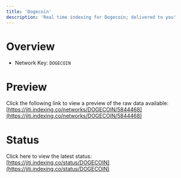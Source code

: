 ```yaml
---
title: 'Dogecoin'
description: 'Real time indexing for Dogecoin; delivered to you'
---
```


# Overview
- Network Key: `DOGECOIN`

# Preview
Click the following link to view a preview of the raw data available: [https://jiti.indexing.co/networks/DOGECOIN/5844468](https://jiti.indexing.co/networks/DOGECOIN/5844468)

# Status
Click here to view the latest status: [https://jiti.indexing.co/status/DOGECOIN](https://jiti.indexing.co/status/DOGECOIN)
